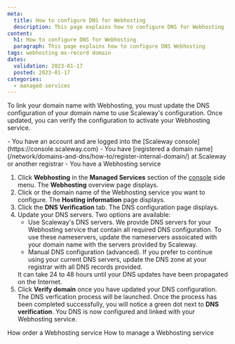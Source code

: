 ```yaml
---
meta:
  title: How to configure DNS for Webhosting
  description: This page explains how to configure DNS for Webhosting
content:
  h1: How to configure DNS for Webhosting
  paragraph: This page explains how to configure DNS Webhosting
tags: webhosting mx-record domain 
dates:
  validation: 2023-01-17
  posted: 2023-01-17
categories:
  - managed-services
---
```


To link your domain name with Webhosting, you must update the DNS configuration of your domain name to use Scaleway's configuration. Once updated, you can verify the configuration to activate your Webhosting service. 

<Macro id="iam-requirements" />

<Message type="requirement">
  - You have an account and are logged into the [Scaleway console](https://console.scaleway.com)
  - You have [registered a domain name](/network/domains-and-dns/how-to/register-internal-domain/) at Scaleway or another registrar
  - You have a Webhosting service
</Message>

1. Click **Webhosting** in the **Managed Services** section of the [console](https://console.scaleway.com/) side menu. The **Webhosting** overview page displays.
2. Click <icon name="seeMore" /> or the domain name of the Webhosting service you want to configure. The **Hosting information** page displays.
3. Click the **DNS Verification** tab. The DNS configuration page displays.
4. Update your DNS servers. Two options are available:
    - Use Scaleway's DNS servers. 
        We provide DNS servers for your Webhosting service that contain all required DNS configuration. To use these nameservers, update the nameservers assoicated with your domain name with the servers provided by Scaleway.
    - Manual DNS configuration (advanced).
        If you prefer to continue using your current DNS servers, update the DNS zone at your registrar with all DNS records provided.
    <Message type="note">
        It can take 24 to 48 hours until your DNS updates have been propagated on the Internet.
    </Message>
5. Click **Verify domain** once you have updated your DNS configuration. The DNS verfication process will be launched.
    <Lightbox src="scaleway-dns-verification.webp" alt="" />
    Once the process has been completed successfully, you will notice a green dot next to **DNS verification**. You DNS is now configured and linked with your Webhosting service.

<Navigation title="See Also">
  <PreviousButton to="/managed-serveices/webhosting/order-webhosting/">How order a Webhosting service</PreviousButton>
  <NextButton to="/managed-serveices/webhosting/order-webhosting/">How to manage a Webhosting service</NextButton>
</Navigation>